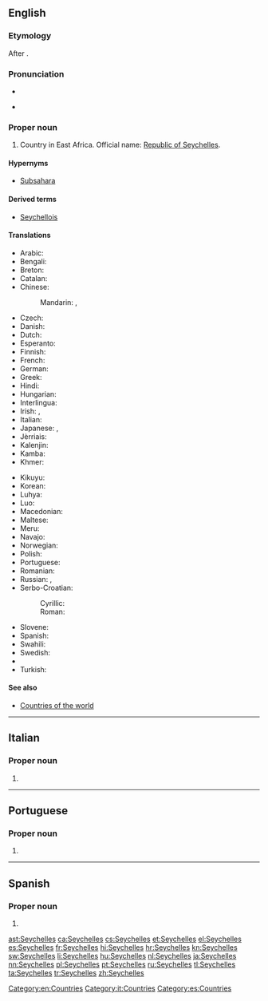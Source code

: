 ==English==
{{wikipedia}}

===Etymology===
After {{w|Jean Moreau de Séchelles}}.

===Pronunciation===
* {{audio|En-us-Seychelles.ogg|Audio (US)}}
* {{a|UK}} {{IPA|/seɪˈʃɛlz/}}

===Proper noun===
{{en-proper noun}}

# Country in East Africa. Official name: [[Republic of Seychelles]].

====Hypernyms====
*[[Subsahara]]

====Derived terms====
* [[Seychellois]]

====Translations====
{{trans-top|country in East Africa}}
* Arabic: {{t|ar|سيشيل|m|tr=sišīl}}
* Bengali: {{t|bn|সেশেল|tr=}}
* Breton: {{t|br|Sechelez}}
* Catalan: {{t+|ca|Seychelles|f-p}}
* Chinese:
*: Mandarin: {{t+|cmn|塞舌爾|sc=Hani}}, {{t|cmn|塞舌尔|tr=Sàishé'ěr|sc=Hani}}
* Czech: {{t+|cs|Seychely|p}}
* Danish: {{t|da|Seychellerne}}
* Dutch: {{t+|nl|Seychellen}}
* Esperanto: {{t|eo|Sejŝeloj|p}}
* Finnish: {{t+|fi|Seychellit}}
* French: {{t+|fr|Seychelles}}
* German: {{t+|de|Seychellen}}
* Greek: {{t|el|Σεϋχέλλες|f-p|tr=Seychélles}}
* Hindi: {{t+|hi|सेशेल्स|tr=sēśēls}}
* Hungarian: {{t+|hu|Seychelle-szigetek}}
* Interlingua: {{t|ia|Seychelles}}
* Irish: {{t|ga|Séiséil|m|alt=Na Séiséil}}, {{t|ga|Poblacht na Séiséal|f}}
* Italian: {{t|it|Seicelle}}
* Japanese: {{t|ja|セイシェル|tr=Seisheru}}, {{t+|ja|セーシェル|tr=Sēsheru}}
* Jèrriais: {{t|roa-jer|Seychelles|f-p}}
* Kalenjin: {{t|kln|Shelisheli}}
* Kamba: {{t|kam|Shelisheli}}
* Khmer: {{t|km|ប្រទេសសេសែល|tr=prɑteih seesael|sc=Khmr}}
{{trans-mid}}
* Kikuyu: {{t|ki|Shelisheli}}
* Korean: {{t+|ko|세이셸|tr=Seisyel}}
* Luhya: {{t|luy|Bushelisheli}}
* Luo: {{t|luo|sishel}}
* Macedonian: {{t|mk|Сејшели|m-p|tr=Séjšeli}}
* Maltese: {{t|mt|Sejxell|alt=is-Sejxell}}
* Meru: {{t|mer|ushelisheli}}
* Navajo: {{t|nv|Seishel}}
* Norwegian: {{t+|no|Seychellene}}
* Polish: {{t+|pl|Seszele}}
* Portuguese: {{t+|pt|Seicheles}}
* Romanian: {{t|ro|Seychelles}}
* Russian: {{t|ru|Сейшелы|f-p|tr=Sejšély}}, {{t|ru|Сейшельские острова|m-p|tr=Sejšél’skije ostrová}}
* Serbo-Croatian:
*: Cyrillic: {{t|sh|Сејшели|m-p}}
*: Roman: {{t|sh|Sejšeli|m-p}}
* Slovene: {{t|sl|Sejšéli|m-p}}
* Spanish: {{t+|es|Seychelles|f-p}}
* Swahili: {{t+|sw|Shelisheli}}
* Swedish: {{t+|sv|Seychellerna}}
* {{trreq|th}}
* Turkish: {{t+|tr|Seyşeller|p}}
{{trans-bottom}}

====See also====
* [[Appendix:Countries of the world|Countries of the world]]

[[Category:en:Countries]]

----

==Italian==
{{wikipedia|lang=it}}

===Proper noun===
{{it-proper noun|g=f}} {{g|p}}

# {{l|en|Seychelles}}

[[Category:it:Countries]]

----

==Portuguese==

===Proper noun===
{{pt-proper noun|f-p}}

# {{alternative spelling of|Seicheles|lang=pt}}

----

==Spanish==
{{wikipedia|lang=es}}

===Proper noun===
{{es-proper noun|f}}

# {{l|en|Seychelles}}

[[Category:es:Countries]]

[[ast:Seychelles]]
[[ca:Seychelles]]
[[cs:Seychelles]]
[[et:Seychelles]]
[[el:Seychelles]]
[[es:Seychelles]]
[[fr:Seychelles]]
[[hi:Seychelles]]
[[hr:Seychelles]]
[[kn:Seychelles]]
[[sw:Seychelles]]
[[li:Seychelles]]
[[hu:Seychelles]]
[[nl:Seychelles]]
[[ja:Seychelles]]
[[nn:Seychelles]]
[[pl:Seychelles]]
[[pt:Seychelles]]
[[ru:Seychelles]]
[[tl:Seychelles]]
[[ta:Seychelles]]
[[tr:Seychelles]]
[[zh:Seychelles]]